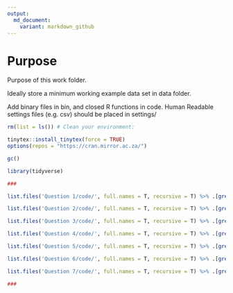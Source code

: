 ```yaml
---
output:
  md_document:
    variant: markdown_github
---
```


# Purpose

Purpose of this work folder.

Ideally store a minimum working example data set in data folder.

Add binary files in bin, and closed R functions in code. Human Readable settings files (e.g. csv) should be placed in settings/


```r

rm(list = ls()) # Clean your environment:

tinytex::install_tinytex(force = TRUE)
options(repos = "https://cran.mirror.ac.za/")

gc() 

library(tidyverse)

###

list.files('Question 1/code/', full.names = T, recursive = T) %>% .[grepl('.R', .)] %>% as.list() %>% walk(~source(.))

list.files('Question 2/code/', full.names = T, recursive = T) %>% .[grepl('.R', .)] %>% as.list() %>% walk(~source(.))

list.files('Question 3/code/', full.names = T, recursive = T) %>% .[grepl('.R', .)] %>% as.list() %>% walk(~source(.))

list.files('Question 4/code/', full.names = T, recursive = T) %>% .[grepl('.R', .)] %>% as.list() %>% walk(~source(.))

list.files('Question 5/code/', full.names = T, recursive = T) %>% .[grepl('.R', .)] %>% as.list() %>% walk(~source(.))

list.files('Question 6/code/', full.names = T, recursive = T) %>% .[grepl('.R', .)] %>% as.list() %>% walk(~source(.))

list.files('Question 7/code/', full.names = T, recursive = T) %>% .[grepl('.R', .)] %>% as.list() %>% walk(~source(.))

###


```


